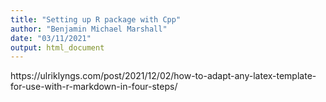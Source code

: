 ```yaml
---
title: "Setting up R package with Cpp"
author: "Benjamin Michael Marshall"
date: "03/11/2021"
output: html_document
---
```


https://ulriklyngs.com/post/2021/12/02/how-to-adapt-any-latex-template-for-use-with-r-markdown-in-four-steps/

